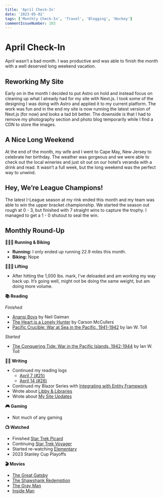 ```yaml
---
title: 'April Check-In'
date: '2023-05-02'
tags: ['Monthly Check-In', 'Travel', 'Blogging', 'Hockey']
commentIssueNumber: 103
---
```


# April Check-In

April wasn’t a bad month. I was productive and was able to finish the month with a well deserved long weekend vacation.

## Reworking My Site

Early on in the month I decided to put Astro on hold and instead focus on cleaning up what I already had for my site with Next.js. I took some of the designing I was doing with Astro and applied it to my current platform. The work was fun and in the end my site is now running the latest version of Next.js (for now) and looks a tad bit better. The downside is that I had to remove my photography section and photo blog temporarily while I find a CDN to store the images.

## A Nice Long Weekend

At the end of the month, my wife and I went to Cape May, New Jersey to celebrate her birthday. The weather was gorgeous and we were able to check out the local wineries and just sit out on our hotel’s veranda with a drink and read. It wasn’t a full week, but the long weekend was the perfect way to unwind.

## Hey, We’re League Champions!

The latest I-League season at my rink ended this month and my team was able to win the upper bracket championship. We started the season out rough at 0 - 3, but finished with 7 straight wins to capture the trophy. I managed to get a 1 - 0 shutout to seal the win.

<PostImage
    src="/images/posts/2023-05-02-april-check-in/greenchamps.jpg"
    alt="The Green Team wins the Trophy!"
    width={1920}
    height={1440}
    centered
/>

## Monthly Round-Up

**🏃🏼‍♂️ Running & Biking**

- **Running:** I only ended up running 22.9 miles this month.
- **Biking:** Nope

**🏋🏼‍♂️ Lifting**

- After hitting the 1,000 lbs. mark, I’ve deloaded and am working my way back up. It’s going well, might not be doing the same weight, but am doing more volume.

**📚 Reading**

*Finished*
- [Anansi Boys](https://bookshop.org/p/books/anansi-boys-neil-gaiman/6438691?ean=9780063070738) by Neil Gaiman
- [The Heart is a Lonely Hunter](https://bookshop.org/p/books/heart-is-a-lonely-hunter-carson-mccullers/266374) by Carson McCullers
- [Pacific Crucible: War at Sea in the Pacific, 1941-1942](https://bookshop.org/p/books/pacific-crucible-war-at-sea-in-the-pacific-1941-1942-ian-w-toll/8754662?ean=9780393343410) by Ian W. Toll

*Started*
- [The Conquering Tide: War in the Pacific Islands, 1942-1944](https://bookshop.org/p/books/the-conquering-tide-war-in-the-pacific-islands-1942-1944-ian-w-toll/8758811?ean=9780393353204) by Ian W. Toll

**✍🏻 Writing**

- Continued my reading logs
	- [April 7 (#25)](https://kpwags.com/reading-log/25)
	- [April 14 (#26)](https://kpwags.com/reading-log/26)
- Continued my Blazor Series with [Integrating with Entity Framework](https://kpwags.com/posts/2023/04/04/digging-into-blazor-entity-framework)
- Wrote about [Libby & Libraries](https://kpwags.com/posts/2023/04/18/libby-and-libraries)
- Wrote about [My Site Updates](https://kpwags.com/posts/2023/04/28/some-site-and-design-updates)

**🎮 Gaming**

- Not much of any gaming

**📺 Watched**

- Finished [Star Trek Picard](https://www.imdb.com/title/tt8806524/)
- Continuing [Star Trek Voyager](https://www.imdb.com/title/tt0112178/)
- Started re-watching [Elementary](https://www.imdb.com/title/tt2191671/)
- 2023 Stanley Cup Playoffs

**🎬 Movies**

- [The Great Gatsby](https://www.imdb.com/title/tt1343092/)
- [The Shawshank Redemption](https://www.imdb.com/title/tt0111161/)
- [The Gray Man](https://www.imdb.com/title/tt1649418/)
- [Inside Man](https://www.imdb.com/title/tt0454848/)
